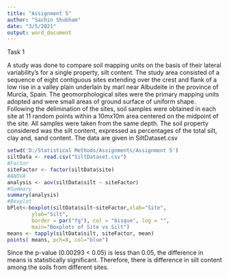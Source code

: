 ---
title: "Assignment 5"
author: "Sachin Shubham"
date: "3/5/2021"
output: word_document
---
Task 1

A study was done to compare soil mapping units on the basis of their lateral
variability’s for a single property, silt content. The study area consisted of a
sequence of eight contiguous sites extending over the crest and flank of a low rise
in a valley plain underlain by marl near Albudeite in the province of Murcia,
Spain. The geomorphological sites were the primary mapping units adopted and
were small areas of ground surface of uniform shape. Following the delimination
of the sites, soil samples were obtained in each site at 11 random points within a
10mx10m area centered on the midpoint of the site. All samples were taken from
the same depth. The soil property considered was the silt content, expressed
as percentages of the total silt, clay and, sand content. The data are given in
SiltDataset.csv

```{r}
setwd('D:/Statistical Methods/Assignments/Assignment 5')
siltData <- read.csv("SiltDataset.csv")
#Factor
siteFactor <- factor(siltData$site)
#ANOVA
analysis <- aov(siltData$silt ~ siteFactor)
#Summary
summary(analysis)
#Boxplot
bPlot<-boxplot(siltData$silt~siteFactor,xlab="Site",
        ylab="Silt",
        border = par("fg"), col = "bisque", log = "",
        main="Boxplots of Site vs Silt")
means <- tapply(siltData$silt, siteFactor, mean)
points( means, pch=8, col="blue")

```
Since the p-value (0.00293 < 0.05) is less than 0.05, the difference in means is statistically significant.
Therefore, there is difference in silt content among the soils from different sites.


